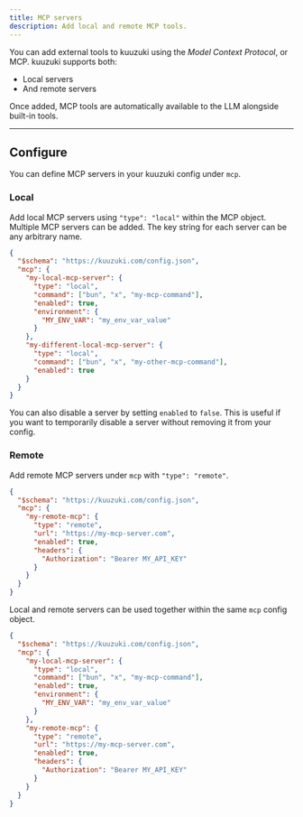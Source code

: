 ```yaml
---
title: MCP servers
description: Add local and remote MCP tools.
---
```


You can add external tools to kuuzuki using the _Model Context Protocol_, or MCP. kuuzuki supports both:

- Local servers
- And remote servers

Once added, MCP tools are automatically available to the LLM alongside built-in tools.

---

## Configure

You can define MCP servers in your kuuzuki config under `mcp`.

### Local

Add local MCP servers using `"type": "local"` within the MCP object. Multiple MCP servers can be added. The key string for each server can be any arbitrary name.

```json title="kuuzuki.json"
{
  "$schema": "https://kuuzuki.com/config.json",
  "mcp": {
    "my-local-mcp-server": {
      "type": "local",
      "command": ["bun", "x", "my-mcp-command"],
      "enabled": true,
      "environment": {
        "MY_ENV_VAR": "my_env_var_value"
      }
    },
    "my-different-local-mcp-server": {
      "type": "local",
      "command": ["bun", "x", "my-other-mcp-command"],
      "enabled": true
    }
  }
}
```

You can also disable a server by setting `enabled` to `false`. This is useful if you want to temporarily disable a server without removing it from your config.

### Remote

Add remote MCP servers under `mcp` with `"type": "remote"`.

```json title="kuuzuki.json"
{
  "$schema": "https://kuuzuki.com/config.json",
  "mcp": {
    "my-remote-mcp": {
      "type": "remote",
      "url": "https://my-mcp-server.com",
      "enabled": true,
      "headers": {
        "Authorization": "Bearer MY_API_KEY"
      }
    }
  }
}
```

Local and remote servers can be used together within the same `mcp` config object.

```json title="kuuzuki.json"
{
  "$schema": "https://kuuzuki.com/config.json",
  "mcp": {
    "my-local-mcp-server": {
      "type": "local",
      "command": ["bun", "x", "my-mcp-command"],
      "enabled": true,
      "environment": {
        "MY_ENV_VAR": "my_env_var_value"
      }
    },
    "my-remote-mcp": {
      "type": "remote",
      "url": "https://my-mcp-server.com",
      "enabled": true,
      "headers": {
        "Authorization": "Bearer MY_API_KEY"
      }
    }
  }
}
